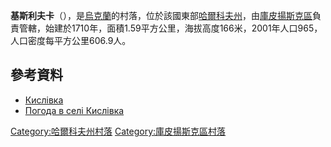 {{coord|49|38|31|N|37|54|3|E|scale:100000_region:UA|display=title}}

'''基斯利夫卡'''（{{lang-uk|Кислівка}}），是[[烏克蘭|烏克蘭]]的村落，位於該國東部[[哈爾科夫州|哈爾科夫州]]，由[[庫皮揚斯克區|庫皮揚斯克區]]負責管轄，始建於1710年，面積1.59平方公里，海拔高度166米，2001年人口965，人口密度每平方公里606.9人。

==參考資料==
* [http://w1.c1.rada.gov.ua/pls/z7502/A005?rdat1=09.01.2009&rf7571=33567 Кислівка]{{dead link|date=2017年12月 |bot=InternetArchiveBot |fix-attempted=yes }}
* [http://weather.in.ua/ua/har'kovskaja/10502 Погода в селі Кислівка]{{Wayback|url=http://weather.in.ua/ua/har'kovskaja/10502 |date=20160323025644 }}

{{DEFAULTSORT:Кислівка}}
[[Category:哈爾科夫州村落|Category:哈爾科夫州村落]]
[[Category:庫皮揚斯克區村落|Category:庫皮揚斯克區村落]]


{{Kharkiv-geo-stub}}